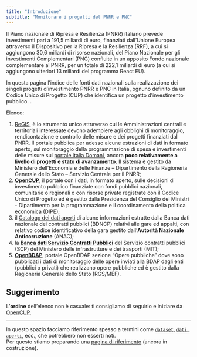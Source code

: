 ```yaml
---
title: "Introduzione"
subtitle: "Monitorare i progetti del PNRR e PNC"
---
```


Il Piano nazionale di Ripresa e Resilienza (PNRR) italiano prevede investimenti pari a 191,5 miliardi di euro, finanziati dall'Unione Europea attraverso il Dispositivo per la Ripresa e la Resilienza (RRF), a cui si aggiungono 30,6 miliardi di risorse nazionali, del Piano Nazionale per gli investimenti Complementari (PNC) confluite in un apposito Fondo nazionale complementare al PNRR, per un totale di 222,1 miliardi di euro (a cui si aggiungono ulteriori 13 miliardi del programma React EU).

In questa pagina l'indice delle fonti dati nazionali sulla realizzazione dei singoli progetti d'investimento PNRR e PNC in Italia, ognuno definito da un Codice Unico di Progetto (CUP) che identifica un progetto d'investimento pubblico. .<br>

Elenco:

1. [ReGIS](https://www.italiadomani.gov.it/it/Interventi/regis---il-sistema-gestionale-unico-del-pnrr.html), è lo strumento unico attraverso cui le Amministrazioni centrali e territoriali interessate devono adempiere agli obblighi di monitoraggio, rendicontazione e controllo delle misure e dei progetti finanziati dal PNRR. Il portale pubblica per adesso alcune estrazioni di dati in formato aperto, sul monitoraggio della programmazione di spesa e investimenti delle misure sul [portale Italia Domani](https://www.italiadomani.gov.it/content/sogei-ng/it/it/catalogo-open-data.html), ancora **poco relativamente a livello di progetti e stato di avanzamento**. Il sistema è gestito da Ministero dell’Economia e delle Finanze – Dipartimento della Ragioneria Generale dello Stato – Servizio Centrale per il PNRR;
2. [**OpenCUP**](fonti/opencup/index.qmd), il portale con i dati, in formato aperto, sulle decisioni di investimento pubblico finanziate con fondi pubblici nazionali, comunitarie o regionali o con risorse private registrate con il Codice Unico di Progetto ed è gestito dalla Presidenza del Consiglio dei Ministri - Dipartimento per la programmazione e il coordinamento della politica economica (DIPE);
3. il [Catalogo dei dati aperti](fonti/anac/index.qmd) di alcune informazioni estratte dalla Banca dati nazionale dei contratti pubblici (BDNCP) relativi alle gare ed appalti, con relativo codice identificativo della gara gestito dall'**Autorità Nazionale Anticorruzione** (ANAC);
4. la [**Banca dati Servizio Contratti Pubblici**](fonti/scp/index.qmd)  del Servizio contratti pubblici (SCP) del Ministero delle infrastrutture e dei trasporti (MIT);
5. [**OpenBDAP**](fonti/openbdap/index.qmd), portale OpenBDAP sezione "Opere pubbliche" dove sono pubblicati i dati di monitoraggio delle opere inviati alla BDAP dagli enti (pubblici o privati) che realizzano opere pubbliche ed è gestito dalla Ragioneria Generale dello Stato (RGS/MEF).

::: {.callout-tip}
## Suggerimento
L'**ordine** dell'elenco non è casuale: ti consigliamo di seguirlo e iniziare da [OpenCUP](fonti/opencup/index.qmd).
:::

---

In questo spazio facciamo riferimento spesso a termini come [`dataset`](glossario.md#dataset), [`dati aperti`](glossario.md#dati-aperti), ecc., che potrebbero non esserti noti.<br>Per questo stiamo preparando una [pagina di riferimento](glossario.md) (ancora in costruzione).

